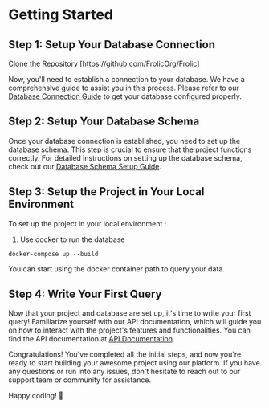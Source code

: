 # Getting Started

## Step 1: Setup Your Database Connection

Clone the Repository [https://github.com/FrolicOrg/Frolic]

Now, you'll need to establish a connection to your database. We have a comprehensive guide to assist you in this process. Please refer to our [Database Connection Guide](/getting-started/connect-database) to get your database configured properly.

## Step 2: Setup Your Database Schema

Once your database connection is established, you need to set up the database schema. This step is crucial to ensure that the project functions correctly. For detailed instructions on setting up the database schema, check out our [Database Schema Setup Guide](/getting-started/schema-database).

## Step 3: Setup the Project in Your Local Environment

To set up the project in your local environment : 

1. Use docker to run the database
```
docker-compose up --build
```

You can start using the docker container path to query your data.


## Step 4: Write Your First Query

Now that your project and database are set up, it's time to write your first query! Familiarize yourself with our API documentation, which will guide you on how to interact with the project's features and functionalities. You can find the API documentation at [API Documentation](/api-docs).

Congratulations! You've completed all the initial steps, and now you're ready to start building your awesome project using our platform. If you have any questions or run into any issues, don't hesitate to reach out to our support team or community for assistance.



Happy coding! 🚀